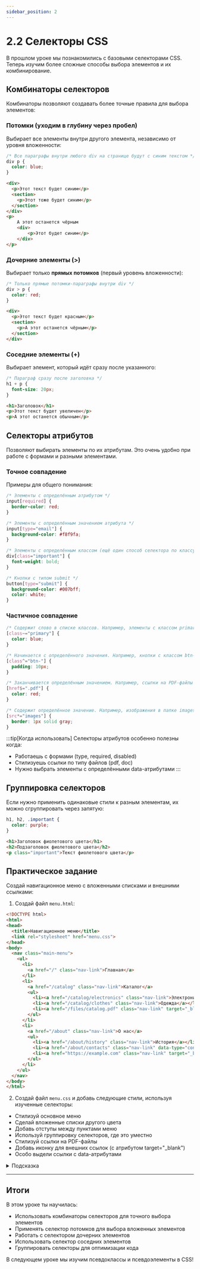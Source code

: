 ```yaml
---
sidebar_position: 2
---
```


# 2.2 Селекторы CSS

В прошлом уроке мы познакомились с базовыми селекторами CSS. Теперь изучим более сложные способы выбора элементов и их комбинирование.

## Комбинаторы селекторов

Комбинаторы позволяют создавать более точные правила для выбора элементов:

### Потомки (уходим в глубину через пробел)

Выбирает все элементы внутри другого элемента, независимо от уровня вложенности:

```css
/* Все параграфы внутри любого div на странице будут с синим текстом */
div p {
  color: blue;
}
```

```html
<div>
  <p>Этот текст будет синим</p>
  <section>
    <p>Этот тоже будет синим</p>
  </section>
</div>
<p>
    А этот останется чёрным
    <div>
        <p>Этот будет синим</p>
    </div>
</p>
```

### Дочерние элементы (>)

Выбирает только __прямых потомков__ (первый уровень вложенности):

```css
/* Только прямые потомки-параграфы внутри div */
div > p {
  color: red;
}
```

```html
<div>
  <p>Этот текст будет красным</p>
  <section>
    <p>А этот останется чёрным</p>
  </section>
</div>
```

### Соседние элементы (+)

Выбирает элемент, который идёт сразу после указанного:

```css
/* Параграф сразу после заголовка */
h1 + p {
  font-size: 20px;
}
```

```html
<h1>Заголовок</h1>
<p>Этот текст будет увеличен</p>
<p>А этот останется обычным</p>
```

## Селекторы атрибутов

Позволяют выбирать элементы по их атрибутам. Это очень удобно при работе с формами и разными элементами.

### Точное совпадение

Примеры для общего понимания:

```css
/* Элементы с определённым атрибутом */
input[required] {
  border-color: red;
}

/* Элементы с определённым значением атрибута */
input[type="email"] {
  background-color: #f8f9fa;
}

/* Элементы с определённым классом (ещё один способ селектора по классу) */
div[class="important"] {
  font-weight: bold;
}

/* Кнопки с типом submit */
button[type="submit"] {
  background-color: #007bff;
  color: white;
}
```

### Частичное совпадение

```css
/* Содержит слово в списке классов. Например, элементы с классом primary-button, text-primary */
[class~="primary"] {
  color: blue;
}

/* Начинается с определённого значения. Например, кнопки с классом btn-primary и btn-secondary */
[class^="btn-"] {
  padding: 10px;
}

/* Заканчивается определённым значением. Например, ссылки на PDF-файлы */
[href$=".pdf"] {
  color: red;
}

/* Содержит определённое значение. Например, изображения в папке images */
[src*="images"] {
  border: 1px solid gray;
}
```

:::tip[Когда использовать]
Селекторы атрибутов особенно полезны когда:
- Работаешь с формами (type, required, disabled)
- Стилизуешь ссылки по типу файлов (pdf, doc)
- Нужно выбрать элементы с определёнными data-атрибутами
:::

## Группировка селекторов

Если нужно применить одинаковые стили к разным элементам, их можно сгруппировать через запятую:

```css
h1, h2, .important {
  color: purple;
}
```

```html
<h1>Заголовок фиолетового цвета</h1>
<h2>Подзаголовок фиолетового цвета</h2>
<p class="important">Текст фиолетового цвета</p>
```

## Практическое задание

Создай навигационное меню с вложенными списками и внешними ссылками:

1. Создай файл `menu.html`:
```html
<!DOCTYPE html>
<html>
<head>
  <title>Навигационное меню</title>
  <link rel="stylesheet" href="menu.css">
</head>
<body>
  <nav class="main-menu">
    <ul>
      <li>
        <a href="/" class="nav-link">Главная</a>
      </li>
      <li>
        <a href="/catalog" class="nav-link">Каталог</a>
        <ul>
          <li><a href="/catalog/electronics" class="nav-link">Электроника</a></li>
          <li><a href="/catalog/clothes" class="nav-link">Одежда</a></li>
          <li><a href="/files/catalog.pdf" class="nav-link" target="_blank">Скачать каталог</a></li>
        </ul>
      </li>
      <li>
        <a href="/about" class="nav-link">О нас</a>
        <ul>
          <li><a href="/about/history" class="nav-link">История</a></li>
          <li><a href="/about/contacts" class="nav-link" data-type="contact">Контакты</a></li>
          <li><a href="https://example.com" class="nav-link" target="_blank">Внешняя ссылка</a></li>
        </ul>
      </li>
    </ul>
  </nav>
</body>
</html>
```

2. Создай файл `menu.css` и добавь следующие стили, используя изученные селекторы:
- Стилизуй основное меню
- Сделай вложенные списки другого цвета
- Добавь отступы между пунктами меню
- Используй группировку селекторов, где это уместно
- Стилизуй ссылки на PDF-файлы
- Добавь иконку для внешних ссылок (с атрибутом target="_blank")
- Особо выдели ссылки с data-атрибутами

<details>
  <summary>Подсказка</summary>

  ```css
  /* Стили для основного меню */
  .main-menu {
    background-color: #f8f9fa;
    padding: 20px;
  }

  /* Убираем маркеры у всех списков внутри меню */
  ul {
    list-style: none;
    padding: 0;
    margin: 0;
  }

  /* Стили для всех пунктов меню */
  li {
    padding: 10px;
    margin: 5px 0;
    background-color: #ffffff;
  }

  /* Стили только для вложенных списков */
  > ul > li > ul {
    margin-left: 20px;
    margin-top: 10px;
  }

  /* Стили для пунктов вложенных списков */
  > ul > li > ul > li {
    background-color: #e9ecef;
  }

  /* Группировка селекторов для общих стилей */
  ul, li {
    border-radius: 5px;
  }

  /* Базовые стили для ссылок */
  .nav-link {
    text-decoration: none;
    color: #333;
  }

  /* Стили для PDF-ссылок */
  a[href$=".pdf"] {
    color: #dc3545;
    font-weight: bold;
  }

  a[href$=".pdf"]::after {
    content: " (PDF)";
    font-size: 0.8em;
  }

  /* Стили для внешних ссылок */
  a[target="_blank"]::after {
    content: " ↗";
    color: #6c757d;
  }

  /* Стили для ссылок с data-атрибутами */
  a[data-type="contact"] {
    background-color: #28a745;
    color: white;
    padding: 5px 10px;
    border-radius: 3px;
  }

  /* Стили для ссылок, начинающихся с https:// */
  a[href^="https://"] {
    color: #007bff;
  }
  ```
</details>

---

## Итоги

В этом уроке ты научилась:
- Использовать комбинаторы селекторов для точного выбора элементов
- Применять селектор потомков для выбора вложенных элементов
- Работать с селектором дочерних элементов
- Использовать селектор соседних элементов
- Группировать селекторы для оптимизации кода

В следующем уроке мы изучим псевдоклассы и псевдоэлементы в CSS! 